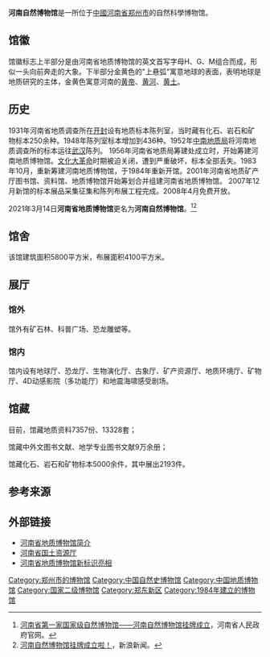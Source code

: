 {{政府部門資訊
|部門名稱       = 河南自然博物馆
|英文名稱       =Henan Natural Historty Museum
|部門標誌       =Henan Geological Museum.png
|代表圖像       =
|代表圖像名稱   =
|所屬國家       = {{ROC}}
|首長職銜       = 馆长
|首長姓名       = 张兴辽
|成立日期       =1956年 
|所屬部門       = 
|地址           ={{CHN}}[[郑州市|郑州市]][[郑东新区|郑东新区]]18号 
|網站           =http://www.hngm.org.cn 河南省地质博物馆官網
|備註           = 
}}
'''河南自然博物馆'''是一所位于[[中國|中國]][[河南省|河南省]][[郑州市|郑州市]]的自然科學博物馆。

==馆徽==
馆徽标志上半部分是由河南省地质博物馆的英文首写字母H、G、M组合而成，形似一头向前奔走的大象。下半部分金黄色的"上悬弧"寓意地球的表面，表明地球是地质研究的主体，金黄色寓意河南的[[黄帝|黄帝]]、[[黄河|黄河]]、[[黄土|黄土]]。

==历史==
1931年河南省地质调查所在[[开封|开封]]设有地质标本陈列室，当时藏有化石、岩石和矿物标本250余种。1948年陈列室标本增加到436种。1952年[[中南地质局|中南地质局]]将河南地质调查所的标本运往[[武汉|武汉]]陈列。 1956年河南省地质局筹建处成立时，开始筹建河南地质博物馆。[[文化大革命|文化大革命]]时期被迫关闭，遭到严重破坏，标本全部丢失。1983年10月，重新筹建河南地质博物馆，于1984年重新开馆。2001年河南省地质矿产厅图书馆、资料馆、地质博物馆开始筹划合并组建河南省地质博物馆。 2007年12月新馆的标本展品采集征集和陈列布展工程完成。2008年4月免费开放。

2021年3月14日'''河南省地质博物馆'''更名为'''河南自然博物馆'''。<ref>[http://www.henan.gov.cn/2021/03-14/2108871.html 河南省第一家国家级自然博物馆——河南自然博物馆挂牌成立]，河南省人民政府官网。</ref><ref>[https://k.sina.cn/article_7517400647_1c0126e4705900xz9o.html?mod=wpage&r=0&tr=381&n 河南自然博物馆挂牌成立啦！]，新浪新闻。</ref>

==馆舍==
该馆建筑面积5800平方米，布展面积4100平方米。
==展厅==
===馆外===
馆外有矿石林、科普广场、恐龙雕塑等。
===馆内===
馆内设有地球厅、恐龙厅、生物演化厅、古象厅、矿产资源厅、地质环境厅、矿物厅、4D动感影院（多功能厅）和地震海啸感受剧场。

==馆藏==
目前，馆藏地质资料7357份、13328套；

馆藏中外文图书文献、地学专业图书文献9万余册；

馆藏化石、岩石和矿物标本5000余件，其中展出2193件。

==参考来源==
{{reflist}}

==外部链接==
*[https://web.archive.org/web/20100105160101/http://www.hngm.org.cn/about.asp 河南省地质博物馆简介]
*[http://www.hnblr.gov.cn/Template/article/display.jsp?mid=20060602385889 河南省国土资源厅]{{dead link|date=2018年3月 |bot=InternetArchiveBot |fix-attempted=yes }}
*[http://www.rologo.com/henan-geological-museum-new-logo.html 河南省地质博物馆新标识亮相] {{Wayback|url=http://www.rologo.com/henan-geological-museum-new-logo.html |date=20090817230206 }}

{{郑州旅游资源}}
[[Category:郑州市的博物馆|Category:郑州市的博物馆]]
[[Category:中国自然史博物馆|Category:中国自然史博物馆]]
[[Category:中国地质博物馆|Category:中国地质博物馆]]
[[Category:国家二级博物馆|Category:国家二级博物馆]]
[[Category:郑东新区|Category:郑东新区]]
[[Category:1984年建立的博物馆|Category:1984年建立的博物馆]]